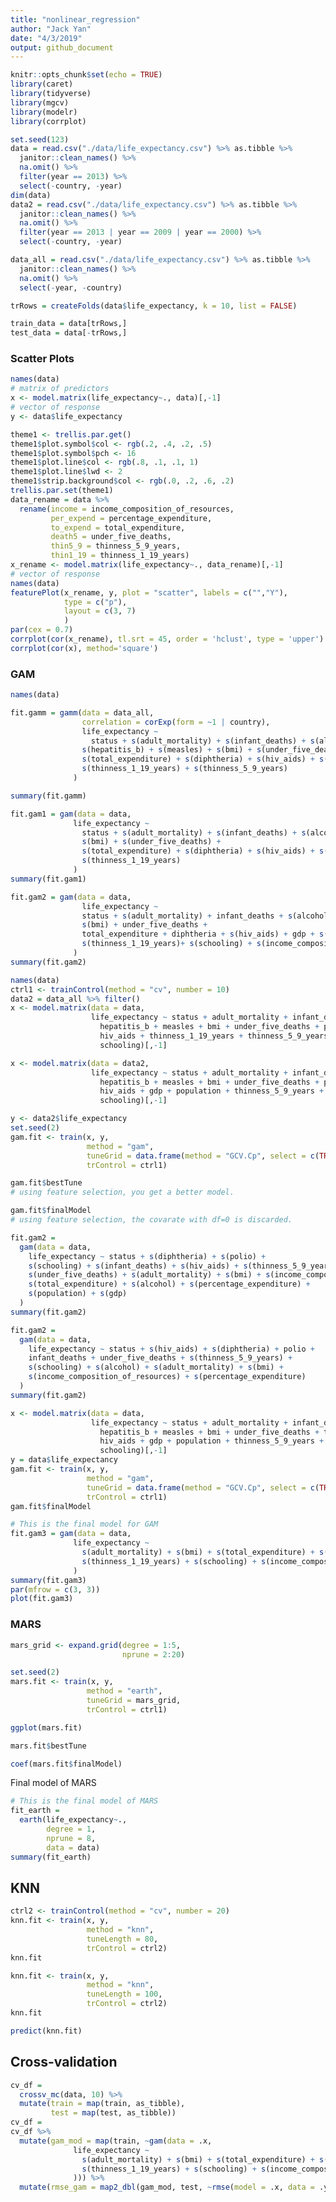 ```yaml
---
title: "nonlinear_regression"
author: "Jack Yan"
date: "4/3/2019"
output: github_document
---
```


```r
knitr::opts_chunk$set(echo = TRUE)
library(caret)
library(tidyverse)
library(mgcv)
library(modelr)
library(corrplot)
```

```r
set.seed(123)
data = read.csv("./data/life_expectancy.csv") %>% as.tibble %>% 
  janitor::clean_names() %>% 
  na.omit() %>% 
  filter(year == 2013) %>% 
  select(-country, -year) 
dim(data)
data2 = read.csv("./data/life_expectancy.csv") %>% as.tibble %>% 
  janitor::clean_names() %>% 
  na.omit() %>% 
  filter(year == 2013 | year == 2009 | year == 2000) %>% 
  select(-country, -year)

data_all = read.csv("./data/life_expectancy.csv") %>% as.tibble %>% 
  janitor::clean_names() %>% 
  na.omit() %>% 
  select(-year, -country) 

```

```r
trRows = createFolds(data$life_expectancy, k = 10, list = FALSE)

train_data = data[trRows,]
test_data = data[-trRows,]
```

### Scatter Plots
```r
names(data)
# matrix of predictors
x <- model.matrix(life_expectancy~., data)[,-1]
# vector of response
y <- data$life_expectancy
```

```r
theme1 <- trellis.par.get()
theme1$plot.symbol$col <- rgb(.2, .4, .2, .5) 
theme1$plot.symbol$pch <- 16
theme1$plot.line$col <- rgb(.8, .1, .1, 1) 
theme1$plot.line$lwd <- 2
theme1$strip.background$col <- rgb(.0, .2, .6, .2) 
trellis.par.set(theme1)
data_rename = data %>% 
  rename(income = income_composition_of_resources,
         per_expend = percentage_expenditure,
         to_expend = total_expenditure,
         death5 = under_five_deaths,
         thin5_9 = thinness_5_9_years,
         thin1_19 = thinness_1_19_years)
x_rename <- model.matrix(life_expectancy~., data_rename)[,-1]
# vector of response
names(data)
featurePlot(x_rename, y, plot = "scatter", labels = c("","Y"),
            type = c("p"), 
            layout = c(3, 7)
            )
par(cex = 0.7)
corrplot(cor(x_rename), tl.srt = 45, order = 'hclust', type = 'upper')
corrplot(cor(x), method='square')
```

### GAM

```r
names(data)

fit.gamm = gamm(data = data_all,
                correlation = corExp(form = ~1 | country),
                life_expectancy ~ 
                  status + s(adult_mortality) + s(infant_deaths) + s(alcohol) + s(percentage_expenditure) +
                s(hepatitis_b) + s(measles) + s(bmi) + s(under_five_deaths) + s(polio) +
                s(total_expenditure) + s(diphtheria) + s(hiv_aids) + s(gdp) + s(population) +
                s(thinness_1_19_years) + s(thinness_5_9_years) 
              )

summary(fit.gamm)

fit.gam1 = gam(data = data, 
              life_expectancy ~ 
                status + s(adult_mortality) + s(infant_deaths) + s(alcohol) +  s(percentage_expenditure) +
                s(bmi) + s(under_five_deaths) +
                s(total_expenditure) + s(diphtheria) + s(hiv_aids) + s(gdp) + s(population) +
                s(thinness_1_19_years)
              )
summary(fit.gam1)

fit.gam2 = gam(data = data, 
                life_expectancy ~ 
                status + s(adult_mortality) + infant_deaths + s(alcohol) + s(percentage_expenditure) +
                s(bmi) + under_five_deaths +
                total_expenditure + diphtheria + s(hiv_aids) + gdp + s(population) +
                s(thinness_1_19_years)+ s(schooling) + s(income_composition_of_resources)
              )
summary(fit.gam2)
```


```r
names(data)
ctrl1 <- trainControl(method = "cv", number = 10)
data2 = data_all %>% filter()
x <- model.matrix(data = data, 
                  life_expectancy ~ status + adult_mortality + infant_deaths + alcohol + percentage_expenditure + 
                    hepatitis_b + measles + bmi + under_five_deaths + polio + diphtheria +
                    hiv_aids + thinness_1_19_years + thinness_5_9_years + income_composition_of_resources +
                    schooling)[,-1]

x <- model.matrix(data = data2, 
                  life_expectancy ~ status + adult_mortality + infant_deaths + alcohol + percentage_expenditure + 
                    hepatitis_b + measles + bmi + under_five_deaths + polio + total_expenditure + diphtheria +
                    hiv_aids + gdp + population + thinness_5_9_years + thinness_5_9_years + income_composition_of_resources +
                    schooling)[,-1]

y <- data2$life_expectancy
set.seed(2)
gam.fit <- train(x, y,
                 method = "gam",
                 tuneGrid = data.frame(method = "GCV.Cp", select = c(TRUE,FALSE)), 
                 trControl = ctrl1)

gam.fit$bestTune
# using feature selection, you get a better model.

gam.fit$finalModel
# using feature selection, the covarate with df=0 is discarded.

fit.gam2 = 
  gam(data = data, 
    life_expectancy ~ status + s(diphtheria) + s(polio) + 
    s(schooling) + s(infant_deaths) + s(hiv_aids) + s(thinness_5_9_years) + 
    s(under_five_deaths) + s(adult_mortality) + s(bmi) + s(income_composition_of_resources) + 
    s(total_expenditure) + s(alcohol) + s(percentage_expenditure) + 
    s(population) + s(gdp)
  )
summary(fit.gam2)

fit.gam2 = 
  gam(data = data, 
    life_expectancy ~ status + s(hiv_aids) + s(diphtheria) + polio + 
    infant_deaths + under_five_deaths + s(thinness_5_9_years) + 
    s(schooling) + s(alcohol) + s(adult_mortality) + s(bmi) + 
    s(income_composition_of_resources) + s(percentage_expenditure)
  )
summary(fit.gam2)
```

```r
x <- model.matrix(data = data, 
                  life_expectancy ~ status + adult_mortality + infant_deaths + alcohol + 
                    hepatitis_b + measles + bmi + under_five_deaths + total_expenditure + diphtheria +
                    hiv_aids + gdp + population + thinness_5_9_years + thinness_5_9_years + income_composition_of_resources +
                    schooling)[,-1]
y = data$life_expectancy
gam.fit <- train(x, y,
                 method = "gam",
                 tuneGrid = data.frame(method = "GCV.Cp", select = c(TRUE,FALSE)), 
                 trControl = ctrl1)
gam.fit$finalModel
```

```r
# This is the final model for GAM
fit.gam3 = gam(data = data, 
              life_expectancy ~ 
                s(adult_mortality) + s(bmi) + s(total_expenditure) + s(hiv_aids) + s(total_expenditure) +
                s(thinness_1_19_years) + s(schooling) + s(income_composition_of_resources)
              )
summary(fit.gam3)
par(mfrow = c(3, 3))
plot(fit.gam3)
```

### MARS 
```r
mars_grid <- expand.grid(degree = 1:5, 
                         nprune = 2:20)

set.seed(2)
mars.fit <- train(x, y,
                 method = "earth",
                 tuneGrid = mars_grid,
                 trControl = ctrl1)

ggplot(mars.fit)

mars.fit$bestTune

coef(mars.fit$finalModel) 
```

Final model of MARS
```r
# This is the final model of MARS
fit_earth = 
  earth(life_expectancy~.,
        degree = 1,
        nprune = 8,
        data = data)
summary(fit_earth)
```

## KNN
```r
ctrl2 <- trainControl(method = "cv", number = 20)
knn.fit <- train(x, y,
                 method = "knn",
                 tuneLength = 80,
                 trControl = ctrl2)
knn.fit 

knn.fit <- train(x, y,
                 method = "knn",
                 tuneLength = 100,
                 trControl = ctrl2)
knn.fit

predict(knn.fit)
```
















## Cross-validation
```r
cv_df = 
  crossv_mc(data, 10) %>% 
  mutate(train = map(train, as_tibble),
         test = map(test, as_tibble))
cv_df = 
cv_df %>% 
  mutate(gam_mod = map(train, ~gam(data = .x, 
              life_expectancy ~ 
                s(adult_mortality) + s(bmi) + s(total_expenditure) + s(hiv_aids) + s(total_expenditure) +
                s(thinness_1_19_years) + s(schooling) + s(income_composition_of_resources)
              ))) %>% 
  mutate(rmse_gam = map2_dbl(gam_mod, test, ~rmse(model = .x, data = .y)))
```


